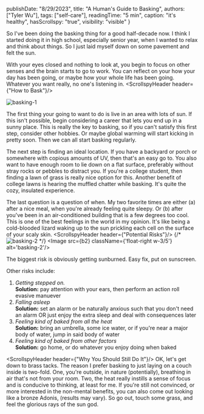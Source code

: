 
  publishDate: "8/29/2023",
  title: "A Human's Guide to Basking",
  authors: ["Tyler Wu"],
  tags: ["self-care"],
  readingTime: "5 min",
  caption: "it's healthy",
  hasScrollspy: "true",
  visibility: "visible"
}

  So I've been doing the basking thing for a good half-decade now.
I think I started doing it in high school, especially senior year, when I wanted to relax and think about things.
So I just laid myself down on some pavement and felt the sun.
        
  With your eyes closed and nothing to look at, you begin to focus on other senses and the brain starts to go to work.
You can reflect on your how your day has been going, or maybe how your whole life has been going.
Whatever you want really, no one's listening in.
<ScrollspyHeader header={"How to Bask"}/>

<Image src={b1} alt='basking-1'/>

  The first thing your going to want to do is live in an area with lots of sun.
If this isn't possible, begin considering a career that lets you end up in a sunny place.
This is really the key to basking, so if you can't satisfy this first step, consider other hobbies.
Or maybe global warming will start kicking in pretty soon. Then we can all start basking regularly.  

  The next step is finding an ideal location. 
If you have a backyard or porch or somewhere with copious amounts of UV, then that's an easy go to.
You also want to have enough room to lie down on a flat surface, preferably without stray rocks or pebbles to distract you.
If you're a college student, then finding a lawn of grass is really nice option for this. 
Another benefit of college lawns is hearing the muffled chatter while basking. 
It's quite the cozy, insulated experience.
  
  
  The last question is a question of when. My two favorite times are either (a) after a nice meal, when you're already feeling quite sleepy.
Or (b) after you've been in an air-conditioned building that is a few degrees too cool. This is one of the best feelings in the world in my opinion.
It's like being a cold-blooded lizard waking up to the sun prickling each cell on the surface of your scaly skin.
<ScrollspyHeader header={"Potential Risks"}/>
{/* 
<img
    src='/img/writing/basking/basking_2.png'
    className='articleImg left-wrap-img'
    alt='basking-2'
  /> */}
<Image src={b2} className={'float-right w-3/5'} alt='basking-2'/>

The biggest risk is obviously getting sunburned. Easy fix, put on sunscreen.

Other risks include:

  1. *Getting stepped on.*<br/>**Solution:** pay attention with your ears, then perform an action roll evasive manuever  
  2. *Falling asleep*<br/>**Solution:** set an alarm or be naturally anxious such that you don't need an alarm OR just enjoy the extra sleep and deal with consequences later  
  3. *Feeling kind of baked from all the heat*<br/>**Solution:** bring an umbrella, some ice water, or if you're near a major body of water, jump in said body of water  
  4. *Feeling kind of baked from other factors*<br/>**Solution:** go home, or do whatever you enjoy doing when baked

<ScrollspyHeader header={"Why You Should Still Do It"}/>
OK, let's get down to brass tacks. The reason I prefer basking to just laying on a couch inside is two-fold.
  One, you're outside, in nature (potentially), breathing in air that's not from your room.
  Two, the heat really instills a sense of focus and is conducive to thinking, at least for me.
  If you're still not convinced, or more interested in the non-mental benefits, you can also come out looking like a bronze Adonis, (results may vary).
  So go out, touch some grass, and feel the glorious rays of the sun god.